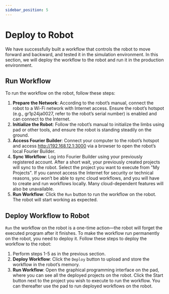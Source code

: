 ```yaml
---
sidebar_position: 5
---
```


# Deploy to Robot

We have successfully built a workflow that controls the robot to move forward and backward, and tested it in the simulation environment. In this section, we will deploy the workflow to the robot and run it in the production environment.

## Run Workflow

To run the workflow on the robot, follow these steps:

1. **Prepare the Network**: According to the robot’s manual, connect the robot to a Wi-Fi network with Internet access. Ensure the robot’s hotspot (e.g., gr1p24ja0027, refer to the robot’s serial number) is enabled and can connect to the Internet.
2. **Initialize the Robot**: Follow the robot’s manual to initialize the limbs using pad or other tools, and ensure the robot is standing steadily on the ground.
3. **Access Fourier Builder**: Connect your computer to the robot’s hotspot and access http://192.168.12.1:3000 via a browser to open the robot’s local Fourier Builder.
4. **Sync Workflow**: Log into Fourier Builder using your previously registered account. After a short wait, your previously created projects will sync to the robot. Select the project you want to execute from "My Projects". If you cannot access the Internet for security or technical reasons, you won’t be able to sync cloud workflows, and you will have to create and run workflows locally. Many cloud-dependent features will also be unavailable.
5. **Run Workflow**: Click the `Run` button to run the workflow on the robot. The robot will start working as expected.

## Deploy Workflow to Robot

`Run` the workflow on the robot is a one-time action—the robot will forget the executed program after it finishes. To make the workflow run permanently on the robot, you need to deploy it. Follow these steps to deploy the workflow to the robot:

1. Perform steps 1-5 as in the previous section.
2. **Deploy Workflow**: Click the `Deploy` button to upload and store the workflow in the robot’s memory.
3. **Run Workflow**: Open the graphical programming interface on the pad, where you can see all the deployed projects on the robot. Click the Start button next to the project you wish to execute to run the workflow. You can thereafter use the pad to run deployed workflows on the robot.